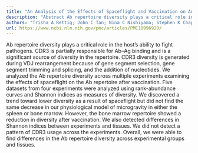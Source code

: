 ```yaml
---
title: "An Analysis of the Effects of Spaceflight and Vaccination on Antibody Repertoire Diversity"
description: "Abstract Ab repertoire diversity plays a critical role in the host’s ability to fight pathogens. CDR3 is partially responsible for Ab–Ag binding and is a significant source of diversity in the reperto..."
authors: "Trisha A Rettig; John C Tan; Nina C Nishiyama; Stephen K Chapes; Michael J Pecaut"
url: https://www.ncbi.nlm.nih.gov/pmc/articles/PMC10996920/
---
```


Ab repertoire diversity plays a critical role in the host’s ability to fight pathogens. CDR3 is partially responsible for Ab–Ag binding and is a significant source of diversity in the repertoire. CDR3 diversity is generated during VDJ rearrangement because of gene segment selection, gene segment trimming and splicing, and the addition of nucleotides. We analyzed the Ab repertoire diversity across multiple experiments examining the effects of spaceflight on the Ab repertoire after vaccination. Five datasets from four experiments were analyzed using rank-abundance curves and Shannon indices as measures of diversity. We discovered a trend toward lower diversity as a result of spaceflight but did not find the same decrease in our physiological model of microgravity in either the spleen or bone marrow. However, the bone marrow repertoire showed a reduction in diversity after vaccination. We also detected differences in Shannon indices between experiments and tissues. We did not detect a pattern of CDR3 usage across the experiments. Overall, we were able to find differences in the Ab repertoire diversity across experimental groups and tissues.
